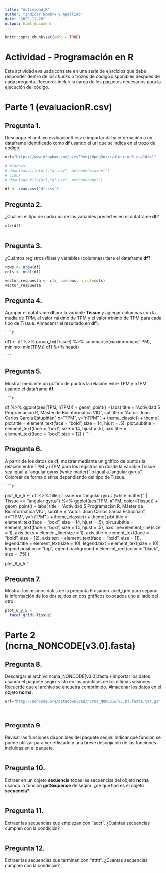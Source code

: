 ```yaml
---
title: "Actividad_R"
author: "Indicar Nombre y Apellido"
date: "2022-11-28"
output: html_document
---
```


```r
knitr::opts_chunk$set(echo = TRUE)
```

# Actividad - Programación en R


Esta actividad evaluada consiste en una serie de ejercicios que debe responder dentro de los *chunks* o trozos de código disponibles después de cada pregunta. Recuerda incluir la carga de los paquetes necesarios para la ejecución del código.


# Parte 1 (evaluacionR.csv)

## Pregunta 1.

Descargar el archivo evaluacionR.csv e importar dicha información a un dataframe identificado como **df** usando el url que se indica en el trozo de código.

```r

url="https://www.dropbox.com/s/ms29mvjj0pdq9oz/evaluacionR.csv?dl=1"

# Windows
# download.file(url,"df.csv", method="wininet")
# Linux
# download.file(url,"df.csv", method="wget")

df <- read.csv("df.csv")

```


## Pregunta 2.

¿Cuál es el tipo de cada una de las variables presentes en el dataframe **df**?

```r

str(df)
   
```

## Pregunta 3.
 
 ¿Cuántos registros (filas) y variables (columnas) tiene el dataframe **df?**

```r
rows <- nrow(df)
cols <- ncol(df)

vector_respuesta <- c(n_row=rows, n_col=cols) 
vector_respuesta
```


## Pregunta 4.
 
Agrupar el dataframe **df** por la variable **Tissue** y agregar columnas con la media de TPM, el valor máximo de TPM y el valor mínimo de TPM para cada tipo de Tissue. Almacenar el resultado en **df1**.

    ```r
df1 <- df %>%
      group_by(Tissue) %>%
      summarise(maximo=max(TPM),
                minimo=min(TPM))
df1 %>% head()

    ```


## Pregunta 5.
 
Mostrar mediante un gráfico de puntos la relación entre TPM y nTPM usando el dataframe **df**.

    ```r
df %>%
      ggplot(aes(TPM, nTPM)) +
      geom_point() +
      labs(
        title = "Actividad 5 Programación R, Máster de Bioinformática VIU",
        subtitle = "Autor: Juan Carlos García Estupiñán",
        x="TPM",
        y="nTPM"
      ) +
      theme_classic() +
      theme(
        plot.title = element_text(face = "bold", size = 14, hjust = .5),
        plot.subtitle = element_text(face = "bold", size = 14, hjust = .5),
        axis.title = element_text(face = "bold", size = 12)
      )
    ```


## Pregunta 6.
 
A partir de los datos de **df**, mostrar mediante un gráfico de puntos la relación entre TPM y nTPM para los registros en donde la variable Tissue sea igual a "angular gyrus (white matter)" o igual a "angular gyrus". Colorear de forma distinta dependiendo del tipo de Tissue.

    ```r
plot_6_y_5 <- df %>% 
      filter(Tissue == "angular gyrus (white matter)" | Tissue == "angular gyrus") %>% 
      ggplot(aes(TPM, nTPM, color=Tissue)) +
      geom_point() +
 labs(
        title = "Actividad 5 Programación R, Máster de Bioinformática VIU",
        subtitle = "Autor: Juan Carlos García Estupiñán",
        x="TPM",
        y="nTPM"
      ) +
      theme_classic() +
      theme(
        plot.title = element_text(face = "bold", size = 14, hjust = .5),
        plot.subtitle = element_text(face = "bold", size = 14, hjust = .5),
        axis.line=element_line(size = 1),
        axis.ticks = element_line(size = 1),
        axis.title = element_text(face = "bold", size = 12),
        axis.text = element_text(face = "bold", size = 11),
        legend.title = element_text(size = 10),
        legend.text = element_text(size = 10),
        legend.position = "top",
        legend.background = element_rect(color = "black", size = .75)
      )

plot_6_y_5
    ```


## Pregunta 7.
 
Mostrar los mismos datos de la pregunta 6 usando facet_grid para separar la información de los dos tejidos en dos gráficos colocados uno al lado del otro.

```r

plot_6_y_5 +
  facet_grid(~Tissue) 

```


# Parte 2 (ncrna_NONCODE[v3.0].fasta)

## Pregunta 8.

Descargar el archivo ncrna_NONCODE[v3.0].fasta e importar los datos usando el paquete seqinr visto en las  prácticas de las últimas sesiones. Recuerde que el archivo se encuetra comprimido. Almacenar los datos en el objeto **ncrna**.

```r
url="http://noncode.org/datadownload/ncrna_NONCODE[v3.0].fasta.tar.gz"




```

## Pregunta 9.

Revisar las funciones disponibles del paquete seqinr. Indicar qué función se puede utilizar para ver el listado y una breve descripción de las funciones incluidas en el paquete.

```r



```

## Pregunta 10.

Extraer en un objeto **secuencia** todas las secuencias del objeto **ncrna** usando la función **getSequence** de seqinr. ¿de qué tipo es el objeto **secuencia**? 

```r


```

## Pregunta 11.

Extraer  las secuencias que empiezan con "acct". ¿Cuántas secuencias cumplen con la condición?

```r



```


## Pregunta 12.

Extraer las secuencias que terminan con "tttttt". ¿Cuántas secuencias cumplen con la condición?

```r



```




